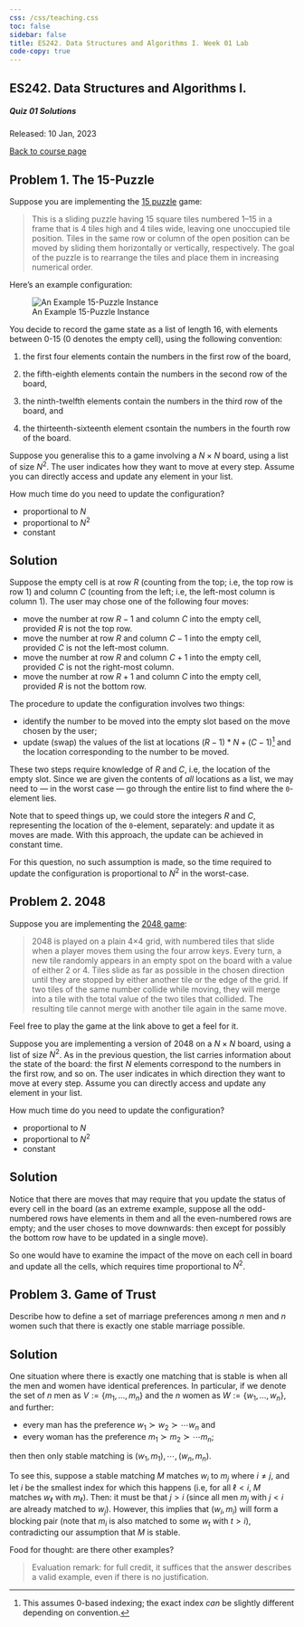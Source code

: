 ```yaml
---
css: /css/teaching.css
toc: false
sidebar: false
title: ES242. Data Structures and Algorithms I. Week 01 Lab
code-copy: true
---
```


:::{.column-body-outset}

## ES242. Data Structures and Algorithms I.

##### Quiz 01 Solutions

Released: 10 Jan, 2023

[Back to course page](../index.qmd)


:::{.callout-note icon="false"}

# Problem 1. The 15-Puzzle

Suppose you are implementing the [15 puzzle](https://en.wikipedia.org/wiki/15_puzzle) game:

> This is a sliding puzzle having 15 square tiles numbered 1–15 in a frame that is 4 tiles high and 4 tiles wide, leaving one unoccupied tile position. Tiles in the same row or column of the open position can be moved by sliding them horizontally or vertically, respectively. The goal of the puzzle is to rearrange the tiles and place them in increasing numerical order.

Here's an example configuration:

![An Example 15-Puzzle Instance](q01-img01.png)

You decide to record the game state as a list of length 16, with elements between 0-15 (0 denotes the empty cell), using the following convention:

1. the first four elements contain the numbers in the first row of the board, 

2. the fifth-eighth elements contain the numbers in the second row of the board, 

3. the ninth-twelfth elements contain the numbers in the third row of the board, and

4. the thirteenth-sixteenth element csontain the numbers in the fourth row of the board.


Suppose you generalise this to a game involving a $N \times N$ board, using a list of size $N^2$. The user indicates how they want to move at every step. Assume you can directly access and update any element in your list. 

How much time do you need to update the configuration?

- proportional to $N$
- proportional to $N^2$
- constant

:::

:::{.callout-caution icon="false" collapse="true"}

# Solution

Suppose the empty cell is at row $R$ (counting from the top; i.e, the top row is row $1$) and column $C$ (counting from the left; i.e, the left-most column is column $1$). The user may chose one of the following four moves:

- move the number at row $R-1$ and column $C$ into the empty cell, provided $R$ is not the top row. 
- move the number at row $R$ and column $C-1$ into the empty cell, provided $C$ is not the left-most column.
- move the number at row $R$ and column $C+1$ into the empty cell, provided $C$ is not the right-most column.
- move the number at row $R+1$ and column $C$ into the empty cell, provided $R$ is not the bottom row.

The procedure to update the configuration involves two things:

- identify the number to be moved into the empty slot based on the move chosen by the user;
- update (swap) the values of the list at locations $(R-1)*N + (C-1)$^[This assumes 0-based indexing; the exact index _can_ be slightly different depending on convention.] and the location corresponding to the number to be moved.

These two steps require knowledge of $R$ and $C$, i.e, the location of the empty slot. Since we are given the contents of _all_ locations as a list, we may need to --- in the worst case --- go through the entire list to find where the `0`-element lies. 

Note that to speed things up, we could store the integers $R$ and $C$, representing the location of the `0`-element, separately: and update it as moves are made. With this approach, the update can be achieved in constant time.

For this question, no such assumption is made, so the time required to update the configuration is proportional to $N^2$ in the worst-case.
:::

:::{.callout-note icon="false"}

# Problem 2. 2048

Suppose you are implementing the [2048 game](https://play2048.co):

> 2048 is played on a plain 4×4 grid, with numbered tiles that slide when a player moves them using the four arrow keys. Every turn, a new tile randomly appears in an empty spot on the board with a value of either 2 or 4. Tiles slide as far as possible in the chosen direction until they are stopped by either another tile or the edge of the grid. If two tiles of the same number collide while moving, they will merge into a tile with the total value of the two tiles that collided. The resulting tile cannot merge with another tile again in the same move.

Feel free to play the game at the link above to get a feel for it. 

Suppose you are implementing a version of 2048 on a $N \times N$ board, using a list of size $N^2$. As in the previous question, the list carries information about the state of the board: the first $N$ elements correspond to the numbers in the first row, and so on. The user indicates in which direction they want to move at every step. Assume you can directly access and update any element in your list. 

How much time do you need to update the configuration?

- proportional to $N$
- proportional to $N^2$
- constant

:::


:::{.callout-caution icon="false" collapse="true"}

# Solution

Notice that there are moves that may require that you update the status of every cell in the board (as an extreme example, suppose all the odd-numbered rows have elements in them and all the even-numbered rows are empty; and the user choses to move downwards: then except for possibly the bottom row have to be updated in a single move).

So one would have to examine the impact of the move on each cell in board and update all the cells, which requires time proportional to $N^2$.
:::

:::{.callout-note icon="false"}

# Problem 3. Game of Trust

Describe how to define a set of marriage preferences among $n$ men and $n$ women such that there is exactly one stable marriage possible.

:::

:::{.callout-caution icon="false" collapse="true"}

# Solution

One situation where there is exactly one matching that is stable is when all the men and women have identical preferences. In particular, if we denote the set of $n$ men as $V := \{m_1,\ldots,m_n\}$ and the $n$ women as $W := \{w_1,\ldots,w_n\}$, and further:

- every man has the preference $w_1 \succ w_2 \succ \cdots w_n$ and
- every woman has the preference $m_1 \succ m_2 \succ \cdots m_n$;

then then only stable matching is $(w_1,m_1),\cdots,(w_n,m_n)$.

To see this, suppose a stable matching $M$ matches $w_i$ to $m_j$ where $i \neq j$, and let $i$ be the smallest index for which this happens (i.e, for all $\ell < i$, $M$ matches $w_\ell$ with $m_\ell$). Then: it must be that $j > i$ (since all men $m_j$ with $j < i$ are already matched to $w_j$). However, this implies that $(w_i,m_i)$ will form a blocking pair (note that $m_i$ is also matched to some $w_t$ with $t > i$), contradicting our assumption that $M$ is stable.

Food for thought: are there other examples?

> Evaluation remark: for full credit, it suffices that the answer describes a valid example, even if there is no justification.

:::

:::